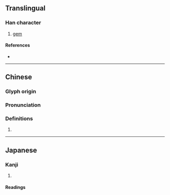 {{character info}}
{{character info|0x2F931}}
==Translingual==

===Han character===
{{Han char|rn=96|rad=玉|as=11|sn=15|four=12194|canj=MGVVD|ids=⿰𤣩巢}}

# [[gem]]

====References====
* {{Han ref|kx=0741.030|dkj=21201|dj=1150.210|hdz=21136.090|uh=7485|ud=29829|bh=E6A8|bd=59048}}

----

==Chinese==
{{zh-forms}}

===Glyph origin===
{{Han etym}}

===Pronunciation===
{{zh-pron
|m=suǒ,zǎo
|c=so2,zou2
|mc=y
|oc=y
|cat=
}}

===Definitions===
{{zh-hanzi}}

# {{rfdef|zh}}

----

==Japanese==

===Kanji===
{{ja-kanji|grade=|rs=玉11}}

# {{rfdef|ja|sort=玉11}}

====Readings====
{{ja-readings|on=[[そう]] (sō), [[さ]] (sa)|kun=|nanori=}}